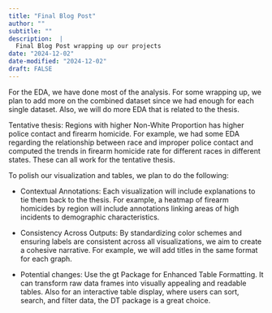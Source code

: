 ```yaml
---
title: "Final Blog Post"
author: ""
subtitle: ""
description:  |
  Final Blog Post wrapping up our projects
date: "2024-12-02"
date-modified: "2024-12-02"
draft: FALSE
---
```




For the EDA, we have done most of the analysis. For some wrapping up, we plan to add more on the combined dataset since we had enough for each single dataset. Also, we will do more EDA that is related to the thesis.


Tentative thesis: Regions with higher Non-White Proportion has higher police contact and firearm homicide. 
For example, we had some EDA regarding the relationship between race and improper police contact and computed the trends in firearm homicide rate for different races in different states. These can all work for the tentative thesis.

To polish our visualization and tables, we plan to do the following:

- Contextual Annotations: Each visualization will include explanations to tie them back to the thesis. For example, a heatmap of firearm homicides by region will include annotations linking areas of high incidents to demographic characteristics.

- Consistency Across Outputs: By standardizing color schemes and ensuring labels are consistent across all visualizations, we aim to create a cohesive narrative. For example, we will add titles in the same format for each graph.

- Potential changes:
  Use the gt Package for Enhanced Table Formatting. It can transform raw data frames into visually appealing and readable tables. Also for an interactive table display, where users can sort, search, and filter data, the DT package is a great choice. 
